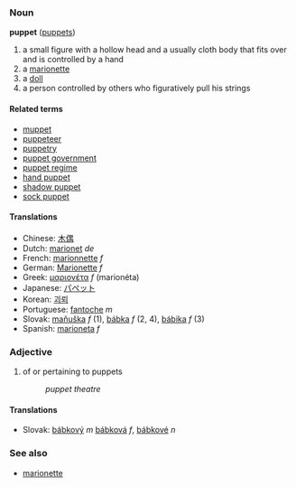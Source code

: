 ===Noun===
'''puppet''' ([[puppets]])

# a small figure with a hollow head and a usually cloth body that fits over and is controlled by a hand
# a [[marionette]]
# a [[doll]]
# a person controlled by others who figuratively pull his strings

====Related terms====
*[[muppet]]
*[[puppeteer]]
*[[puppetry]]
*[[puppet government]]
*[[puppet regime]]
*[[hand puppet]]
*[[shadow puppet]]
*[[sock puppet]]

====Translations====
*Chinese: [[木偶]]
*Dutch: [[marionet]] ''de''
*French: [[marionnette]] ''f''
*German: [[Marionette]] ''f''
*Greek: [[μαριονέτα]] ''f'' (marion&eacute;ta)
*Japanese: [[パペット]]
*Korean: [[괴뢰]]
*Portuguese: [[fantoche]] ''m''
*Slovak: [[maňuška]] ''f'' (1), [[bábka]] ''f'' (2, 4), [[bábika]] ''f'' (3)
*Spanish: [[marioneta]] ''f''

=== Adjective ===
# of or pertaining to puppets
#: ''puppet theatre''

==== Translations ====
*Slovak: [[bábkový]] ''m'' [[bábková]] ''f'', [[bábkové]] ''n''

===See also===
*[[marionette]]